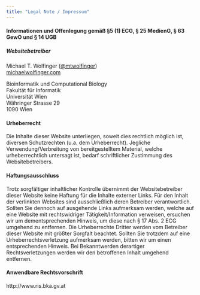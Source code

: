 ```yaml
---
title: "Legal Note / Impressum"
---
```


#### Informationen und Offenlegung gemäß §5 (1) ECG, § 25 MedienG, § 63 GewO und § 14 UGB

##### Websitebetreiber
Michael T. Wolfinger ([@mtwolfinger](https://twitter.com/mtwolfinger))  
[michaelwolfinger.com](https://michaelwolfinger.com)

  Bioinformatik und Computational Biology  
  Fakultät für Informatik  
  Universität Wien  
  Währinger Strasse 29  
  1090 Wien  

#### Urheberrecht

Die Inhalte dieser Website unterliegen, soweit dies rechtlich möglich ist, diversen Schutzrechten (u.a. dem Urheberrecht). Jegliche Verwendung/Verbreitung von bereitgestelltem Material, welche urheberrechtlich untersagt ist, bedarf schriftlicher Zustimmung des Websitebetreibers.

#### Haftungsausschluss

Trotz sorgfältiger inhaltlicher Kontrolle übernimmt der Websitebetreiber dieser Website keine Haftung für die Inhalte externer Links. Für den Inhalt der verlinkten Websites sind ausschließlich deren Betreiber verantwortlich. Sollten Sie dennoch auf ausgehende Links aufmerksam werden, welche auf eine Website mit rechtswidriger Tätigkeit/Information verweisen, ersuchen wir um dementsprechenden Hinweis, um diese nach § 17 Abs. 2 ECG umgehend zu entfernen. Die Urheberrechte Dritter werden vom Betreiber dieser Website mit größter Sorgfalt beachtet. Sollten Sie trotzdem auf eine Urheberrechtsverletzung aufmerksam werden, bitten wir um einen entsprechenden Hinweis. Bei Bekanntwerden derartiger Rechtsverletzungen werden wir den betroffenen Inhalt umgehend entfernen.

#### Anwendbare Rechtsvorschrift

http://www.ris.bka.gv.at